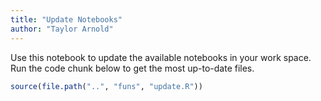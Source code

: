```yaml
---
title: "Update Notebooks"
author: "Taylor Arnold"
---
```


Use this notebook to update the available notebooks in your work space. Run the
code chunk below to get the most up-to-date files.

```r
source(file.path("..", "funs", "update.R"))
```
